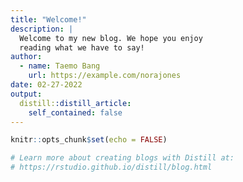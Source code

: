 ```yaml
---
title: "Welcome!"
description: |
  Welcome to my new blog. We hope you enjoy 
  reading what we have to say!
author:
  - name: Taemo Bang
    url: https://example.com/norajones
date: 02-27-2022
output:
  distill::distill_article:
    self_contained: false
---
```


```r
knitr::opts_chunk$set(echo = FALSE)

# Learn more about creating blogs with Distill at:
# https://rstudio.github.io/distill/blog.html

```



